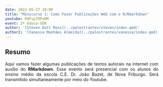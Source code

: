 ```yaml
---
date: 2022-05-27 10:00
title: "Minicurso 1: Como Fazer Publicações Web com o R/Rmarkdown"
youtube: R4Fsp7DPvDM
event: 2º Educa-SER
author: '[Steven Dutt Ross](../palestrantes/steven/index.qmd)'
author2: '[Vanessa Manhães Almeida](../palestrantes/vanessa/index.qmd)'
---
```


## Resumo

<div style="text-align: justify;">
<p>
Aqui vamos fazer algumas publicações de textos autorais na internet com auxílio do **RMarkdown**. Esse evento será presencial com os alunos do ensino médio da escola C.E. Dr. João Bazet, de Nova Friburgo. Será transmitido simultaneamente por meio do Youtube.
</p>
</div>
